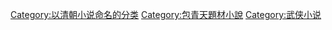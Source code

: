 [[Category:以清朝小说命名的分类|Category:以清朝小说命名的分类]]
[[Category:包青天題材小說|Category:包青天題材小說]]
[[Category:武侠小说|Category:武侠小说]]